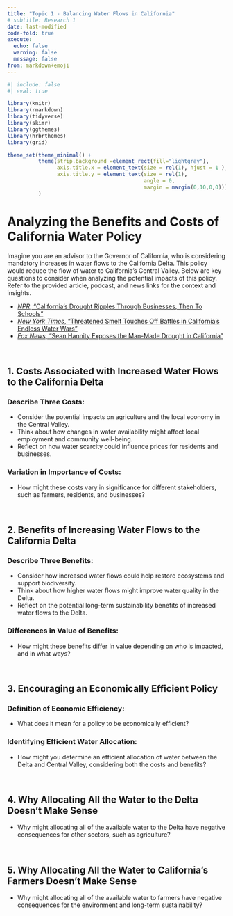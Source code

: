 ```yaml
---
title: "Topic 1 - Balancing Water Flows in California"
# subtitle: Research 1
date: last-modified
code-fold: true
execute: 
  echo: false
  warning: false
  message: false
from: markdown+emoji
---
```

```r
#| include: false
#| eval: true

library(knitr)
library(rmarkdown)
library(tidyverse)
library(skimr)
library(ggthemes)
library(hrbrthemes)
library(grid)

theme_set(theme_minimal() +
          theme(strip.background =element_rect(fill="lightgray"),
                axis.title.x = element_text(size = rel(1), hjust = 1 ),
                axis.title.y = element_text(size = rel(1), 
                                            angle = 0,
                                            margin = margin(0,10,0,0)))
          )

```


# Analyzing the Benefits and Costs of California Water Policy

Imagine you are an advisor to the Governor of California, who is considering mandatory increases in water flows to the California Delta. This policy would reduce the flow of water to California's Central Valley. Below are key questions to consider when analyzing the potential impacts of this policy. Refer to the provided article, podcast, and news links for the context and insights.

- [_NPR_, "California's Drought Ripples Through Businesses, Then To Schools"](https://www.npr.org/2014/04/20/304173037/californias-drought-ripples-through-businesses-and-even-schools)
- [_New York Times_, "Threatened Smelt Touches Off Battles in California's Endless Water Wars"](https://bcecon.github.io/econ-rw/1-app-nyt-2015-0215-smelt.pdf)
- [_Fox News_, "Sean Hannity Exposes the Man-Made Drought in California"](https://www.youtube.com/watch?v=Twd59PrqCNg)

<br>

## 1. Costs Associated with Increased Water Flows to the California Delta

### Describe Three Costs:
- Consider the potential impacts on agriculture and the local economy in the Central Valley.
- Think about how changes in water availability might affect local employment and community well-being.
- Reflect on how water scarcity could influence prices for residents and businesses.

### Variation in Importance of Costs:
- How might these costs vary in significance for different stakeholders, such as farmers, residents, and businesses?


<br>

## 2. Benefits of Increasing Water Flows to the California Delta

### Describe Three Benefits:
- Consider how increased water flows could help restore ecosystems and support biodiversity.
- Think about how higher water flows might improve water quality in the Delta.
- Reflect on the potential long-term sustainability benefits of increased water flows to the Delta.

### Differences in Value of Benefits:
- How might these benefits differ in value depending on who is impacted, and in what ways?


<br>

## 3. Encouraging an Economically Efficient Policy

### Definition of Economic Efficiency:
- What does it mean for a policy to be economically efficient?

### Identifying Efficient Water Allocation:
- How might you determine an efficient allocation of water between the Delta and Central Valley, considering both the costs and benefits?


<br>

## 4. Why Allocating All the Water to the Delta Doesn't Make Sense
- Why might allocating all of the available water to the Delta have negative consequences for other sectors, such as agriculture?


<br>

## 5. Why Allocating All the Water to California's Farmers Doesn't Make Sense
- Why might allocating all of the available water to farmers have negative consequences for the environment and long-term sustainability?

